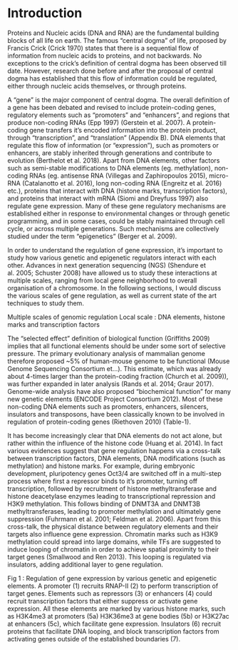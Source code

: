 # Introduction

Proteins and Nucleic acids (DNA and RNA) are the fundamental building blocks of all life on earth. The famous “central dogma” of life, proposed by Francis Crick (Crick 1970) states that there is a sequential flow of information from nucleic acids to proteins, and not backwards. No exceptions to the crick’s definition of central dogma has been observed till date. However, research done before and after the proposal of central dogma has established that this flow of information could be regulated, either through nucleic acids themselves, or through proteins.

A “gene” is the major component of central dogma. The overall definition of a gene has been debated and revised to include protein-coding genes, regulatory elements such as “promoters” and “enhancers”, and regions that produce non-coding RNAs (Epp 1997) (Gerstein et al. 2007). A protein-coding gene transfers it’s encoded information into the protein product, through “transcription”, and “translation” (Appendix B). DNA elements that regulate this flow of information (or “expression”), such as promoters or enhancers, are stably inherited through generations and contribute to evolution (Berthelot et al. 2018). Apart from DNA elements, other factors such as semi-stable modifications to DNA elements (eg. methylation), non-coding RNAs (eg. antisense RNA (Villegas and Zaphiropoulos 2015), micro-RNA (Catalanotto et al. 2016), long non-coding RNA (Engreitz et al. 2016) etc.), proteins that interact with DNA (histone marks, transcription factors), and proteins that interact with mRNA (Siomi and Dreyfuss 1997) also regulate gene expression. Many of these gene regulatory mechanisms are established either in response to environmental changes or through genetic programming, and in some cases, could be stably maintained through cell cycle, or across multiple generations. Such mechanisms are collectively studied under the term “epigenetics” (Berger et al. 2009).

In order to understand the regulation of gene expression, it’s important to study how various genetic and epigenetic regulators interact with each other. Advances in next generation sequencing (NGS) (Shendure et al. 2005; Schuster 2008) have allowed us to study these interactions at multiple scales, ranging from local gene neighborhood to overall organisation of a chromosome. In the following sections, I would discuss the various scales of gene regulation, as well as current state of the art techniques to study them.

Multiple scales of genomic regulation
Local scale : DNA elements, histone marks and transcription factors

The “selected effect” definition of biological function (Griffiths 2009) implies that all functional elements should be under some sort of selective pressure. The primary evolutionary analysis of mammalian genome therefore proposed ~5% of human-mouse genome to be functional (Mouse Genome Sequencing Consortium et...). This estimate, which was already about 4-times larger than the protein-coding fraction (Church et al. 2009)), was further expanded in later analysis  (Rands et al. 2014; Graur 2017). Genome-wide analysis have also proposed “biochemical function” for many new genetic elements (ENCODE Project Consortium 2012). Most of these non-coding DNA elements such as promoters, enhancers, silencers, insulators and transposons, have been classically known to be involved in regulation of protein-coding genes (Riethoven 2010) (Table-1).

It has become increasingly clear that DNA elements do not act alone, but rather within the influence of the histone code (Huang et al. 2014). In fact various evidences suggest that gene regulation happens via a cross-talk between transcription factors, DNA elements, DNA modifications (such as methylation) and histone marks. For example, during embryonic development, pluripotency genes Oct3/4 are switched off in a multi-step process where first a repressor binds to it’s promoter, turning off  transcription, followed by recruitment of histone methyltransferase and histone deacetylase enzymes leading to transcriptional repression and H3K9 methylation. This follows binding of DNMT3A and DNMT3B methyltransferases, leading to promoter methylation and ultimately gene suppression (Fuhrmann et al. 2001; Feldman et al. 2006). Apart from this cross-talk, the physical distance between regulatory elements and their targets also influence gene expression. Chromatin marks such as H3K9 methylation could spread into large domains, while TFs are suggested to induce looping of chromatin in order to achieve spatial proximity to their target genes (Smallwood and Ren 2013). This looping is regulated via insulators, adding additional layer to gene regulation.





Fig 1 : Regulation of gene expression by various genetic and epigenetic elements. A promoter (1) recruits RNAP-II (2) to perform transcription of target genes. Elements such as repressors (3) or enhancers (4) could recruit transcription factors that either suppress or activate gene expression. All these elements are marked by various histone marks, such as H3K4me3 at promoters (5a) H3K36me3 at gene bodies (5b) or H3K27ac at enhancers (5c), which facilitate gene expression. Insulators (6) recruit proteins that facilitate DNA looping, and block transcription factors from activating genes outside of the established boundaries (7).
